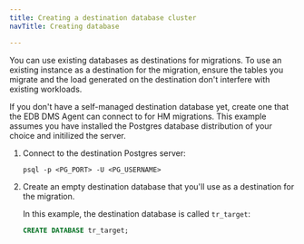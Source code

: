 ```yaml
---
title: Creating a destination database cluster
navTitle: Creating database

---
```


You can use existing databases as destinations for migrations. To use an existing instance as a destination for the migration, ensure the tables you migrate and the load generated on the destination don't interfere with existing workloads.

If you don't have a self-managed destination database yet, create one that the EDB DMS Agent can connect to for HM migrations. This example assumes you have installed the Postgres database distribution of your choice and initilized the server.

1.  Connect to the destination Postgres server:

    ```shell
    psql -p <PG_PORT> -U <PG_USERNAME>
    ```

1.  Create an empty destination database that you'll use as a destination for the migration. 

    In this example, the destination database is called `tr_target`: 

    ```sql
    CREATE DATABASE tr_target;
    ```
